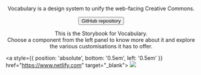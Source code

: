 
<Meta title="Vocabulary/Introduction" />

<center>
  <svg width="250" height="41" viewBox="0 0 250 41" xmlns="http://www.w3.org/2000/svg" class="has-text-black">
    <use href="logos/products/vocabulary.svg#vocabulary"></use>
  </svg>

  <p class="text-normal">
    Vocabulary is a design system to unify the web-facing Creative Commons.
  </p>

  <a href="https://github.com/creativecommons/vocabulary" target="_blank">
    <button class="button is-primary">GitHub repository</button>
  </a>

  <p class="text-normal">
    This is the Storybook for Vocabulary.<br/>
    Choose a component from the left panel to know more about it and explore the various customisations it has to offer.
  </p>
</center>

<a style={{ position: 'absolute', bottom: '0.5em', left: '0.5em' }} href="https://www.netlify.com" target="_blank">
  <img src="https://www.netlify.com/img/global/badges/netlify-light.svg"/>
</a>
